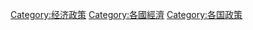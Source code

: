{{Categories by country|nocat}}
[[Category:经济政策|Category:经济政策]]
[[Category:各國經濟|Category:各國經濟]]
[[Category:各国政策|Category:各国政策]]